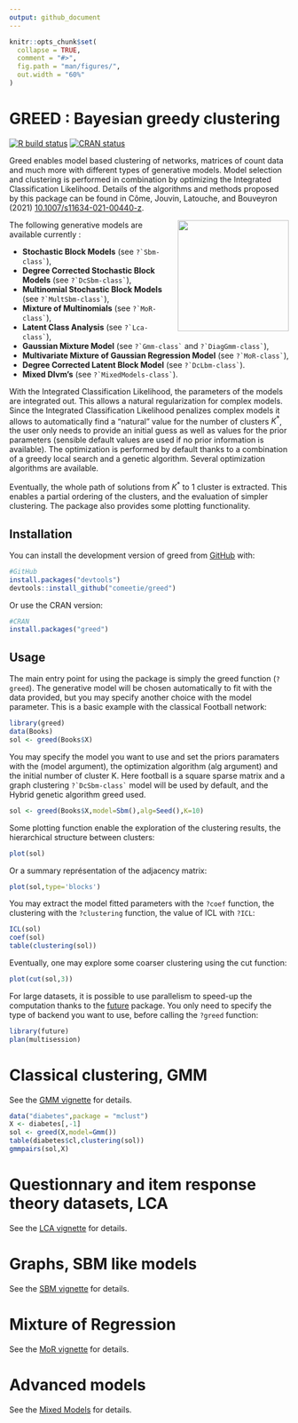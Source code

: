 ```yaml
---
output: github_document
---
```


<!-- README.md is generated from README.Rmd. Please edit that file -->

```r
knitr::opts_chunk$set(
  collapse = TRUE,
  comment = "#>",
  fig.path = "man/figures/",
  out.width = "60%"
)
```




# GREED : Bayesian greedy clustering
<!-- badges: start -->
[![R build status](https://github.com/comeetie/greed/workflows/R-CMD-check/badge.svg)](https://github.com/comeetie/greed/actions)
[![CRAN status](https://www.r-pkg.org/badges/version/greed)](https://CRAN.R-project.org/package=greed)
<!-- badges: end -->

Greed enables model based clustering of networks, matrices of count data and much more with different types of generative models. Model selection and clustering is performed in combination by optimizing the Integrated Classification Likelihood. Details of the algorithms and methods proposed by this package can be found in Côme, Jouvin, Latouche, and Bouveyron (2021) [10.1007/s11634-021-00440-z](https://doi.org/10.1007/s11634-021-00440-z).

<img src="man/figures/greed.png" width=200 align="right" />

The following generative models are available currently : 

* **Stochastic Block Models** (see ``?`Sbm-class` ``),
* **Degree Corrected Stochastic Block Models** (see ``?`DcSbm-class` ``),
* **Multinomial Stochastic Block Models** (see ``?`MultSbm-class` ``),
* **Mixture of Multinomials** (see ``?`MoR-class` ``), 
* **Latent Class Analysis** (see ``?`Lca-class` ``), 
* **Gaussian Mixture Model** (see ``?`Gmm-class` `` and ``?`DiagGmm-class` ``),
* **Multivariate Mixture of Gaussian Regression Model** (see ``?`MoR-class` ``),
* **Degree Corrected Latent Block Model** (see ``?`DcLbm-class` ``).
* **Mixed Dlvm's** (see ``?`MixedModels-class` ``).


With the Integrated Classification Likelihood, the parameters of the models are integrated out. This allows a natural regularization for complex models. Since the Integrated Classification Likelihood penalizes complex models it allows to automatically find a "natural" value for the number of clusters $K^*$, the user only needs to provide an initial guess as well as values for the prior parameters (sensible default values are used if no prior information is available). The optimization is performed by default thanks to a combination of a greedy local search and a genetic algorithm. Several optimization algorithms are available.

Eventually, the whole path of solutions from $K^*$ to 1 cluster is extracted. This enables a partial ordering of the clusters, and the evaluation of simpler clustering. The package also provides some plotting functionality.


## Installation

You can install the development version of greed from [GitHub](https://github.com/) with:

``` r
#GitHub
install.packages("devtools")
devtools::install_github("comeetie/greed")
```

Or use the CRAN version:
``` r
#CRAN
install.packages("greed")
```

## Usage

The main entry point for using the package is simply the greed function (`?greed`). The generative model will be chosen automatically to fit with the data provided, but you may specify another choice with the model parameter. This is a basic example with the classical Football network:

```r
library(greed)
data(Books)
sol <- greed(Books$X)
```
You may specify the model you want to use and set the priors paramaters with the (model argument), the optimization algorithm (alg argument) and the initial number of cluster K. Here football is a square sparse matrix and a graph clustering ``?`DcSbm-class` `` model will be used by default, and the Hybrid genetic algorithm greed used. 



```r
sol <- greed(Books$X,model=Sbm(),alg=Seed(),K=10)
```


Some plotting function enable the exploration of the clustering results, the hierarchical structure between clusters:
```r
plot(sol)
```

Or a summary représentation of the adjacency matrix:
```r
plot(sol,type='blocks')
```

You may extract the model fitted parameters with the `?coef` function, the clustering with the `?clustering` function, the value of ICL with `?ICL`:

```r
ICL(sol)
coef(sol)
table(clustering(sol))
```


Eventually, one may explore some coarser clustering using the cut function:
```r
plot(cut(sol,3))
```


For large datasets, it is possible to use parallelism to speed-up the computation thanks to the [future](https://github.com/HenrikBengtsson/future) package. You only need to specify the type of backend you want to use, before calling the `?greed` function:
```r
library(future)
plan(multisession)
```

# Classical clustering, GMM

See the [GMM vignette](articles/GMM.html) for details.

```r
data("diabetes",package = "mclust")
X <- diabetes[,-1]
sol <- greed(X,model=Gmm())
table(diabetes$cl,clustering(sol))
gmmpairs(sol,X)
```


# Questionnary and item response theory datasets, LCA

See the [LCA vignette](articles/LCA.html) for details.

# Graphs, SBM like models

See the [SBM vignette](articles/SBM.html) for details.

# Mixture of Regression

See the [MoR vignette](articles/MoR.html) for details.

# Advanced models

See the [Mixed Models](articles/Mixed-Models.html) for details.